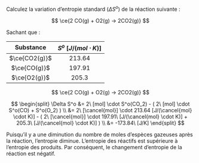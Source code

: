 ::: {.Exercise data-latex=""}

Calculez la variation d'entropie standard ($\Delta S^o$) de la réaction suivante :

$$ \ce{2 CO(g) + O2(g) -> 2CO2(g)} $$

Sachant que :

:::

|   Substance   | $S^o\ [J/(mol \cdot K)]$ |
| :-----------: | :----------------------: |
| $\ce{CO2(g)}$ |          213.64          |
| $\ce{CO(g)}$  |          197.91          |
| $\ce{O2(g)}$  |          205.3           |

\vspace{\stretch{1}}

::: {.Answer data-latex=""}

$$ \ce{2 CO(g) + O2(g) -> 2CO2(g)} $$

$$
\begin{split}
\Delta S^o &= 2\ [mol] \cdot S^o(CO_2) - ( 2\ [mol] \cdot S^o(CO) + S^o(O_2) ) \\
&= 2\ [\cancel{mol}] \cdot 213.64 [J/(\cancel{mol} \cdot K)] - ( 2\ [\cancel{mol}] \cdot 197.91\ [J/(\cancel{mol} \cdot K)] + 205.3\ [J/(\cancel{mol} \cdot K)] ) \\
&= -173.84\ [J/K]
\end{split}
$$

Puisqu'il y a une diminution du nombre de moles d'espèces gazeuses après la réaction, l'entropie diminue. L'entropie des réactifs est supérieure à l'entropie des produits. Par conséquent, le changement d'entropie de la réaction est négatif.

\newpage

:::
